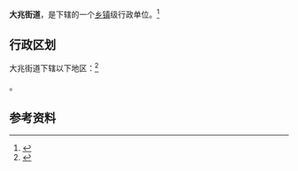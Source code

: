 {{中国乡级行政区|61/01/16/013/000}}

'''大兆街道'''，是{{PRC admin/fullname|61/01/16/013/000|3}}下辖的一个[[乡镇|乡镇]]级行政单位。<ref>{{PRC admin/ref sgc|{{PRC admin/parent|61/01/16/013/000}}}}</ref>

== 行政区划 ==

大兆街道下辖以下地区：<ref>{{PRC admin/ref sgc|61/01/16/013/000}}</ref>

{{PRC admin/children|61/01/16/013/000}}。

== 参考资料 ==

{{reflist}}

{{行政区划小作品}}
{{PRC admin/navcat|61/01/16/013/000}}